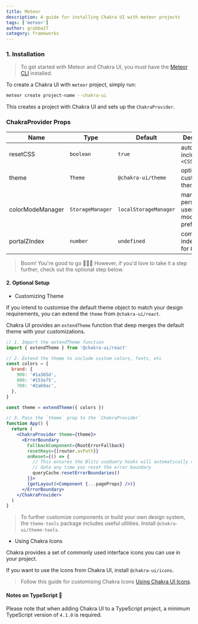 ```yaml
---
title: Meteor
description: A guide for installing Chakra UI with meteor projects
tags: ['meteor']
author: grubba27
category: frameworks
---
```


### 1. Installation

> To get started with Meteor and Chakra UI, you must have the
> [Meteor CLI](https://www.meteor.com/developers/install) installed.

To create a Chakra UI with `meteor` project, simply run:

```bash
meteor create project-name --chakra-ui
```

This creates a project with Chakra UI and sets up the `ChakraProvider`.

### ChakraProvider Props

| Name             | Type             | Default               | Description                                         |
| ---------------- | ---------------- | --------------------- | --------------------------------------------------- |
| resetCSS         | `boolean`        | `true`                | automatically includes `<CSSReset />`               |
| theme            | `Theme`          | `@chakra-ui/theme`    | optional custom theme                               |
| colorModeManager | `StorageManager` | `localStorageManager` | manager to persist a users color mode preference in |
| portalZIndex     | `number`         | `undefined`           | common z-index to use for `Portal`                  |

> Boom! You're good to go 🚀🚀🚀 However, if you'd love to take it a step
> further, check out the optional step below.

#### 2. Optional Setup

- Customizing Theme

If you intend to customise the default theme object to match your design
requirements, you can extend the `theme` from `@chakra-ui/react`.

Chakra UI provides an `extendTheme` function that deep merges the default theme
with your customizations.

```jsx live=false
// 1. Import the extendTheme function
import { extendTheme } from '@chakra-ui/react'

// 2. Extend the theme to include custom colors, fonts, etc
const colors = {
  brand: {
    900: '#1a365d',
    800: '#153e75',
    700: '#2a69ac',
  },
}

const theme = extendTheme({ colors })

// 3. Pass the `theme` prop to the `ChakraProvider`
function App() {
  return (
    <ChakraProvider theme={theme}>
      <ErrorBoundary
        FallbackComponent={RootErrorFallback}
        resetKeys={[router.asPath]}
        onReset={() => {
          // This ensures the Blitz useQuery hooks will automatically refetch
          // data any time you reset the error boundary
          queryCache.resetErrorBoundaries()
        }}>
        {getLayout(<Component {...pageProps} />)}
      </ErrorBoundary>
    </ChakraProvider>
  )
}
```

> To further customize components or build your own design system, the
> `theme-tools` package includes useful utilities. Install
> `@chakra-ui/theme-tools`.

- Using Chakra Icons

Chakra provides a set of commonly used interface icons you can use in your
project.

If you want to use the icons from Chakra UI, install `@chakra-ui/icons`.

> Follow this guide for customising Chakra Icons
> [Using Chakra UI Icons](/docs/components/media-and-icons/icon).

#### Notes on TypeScript 🚨

Please note that when adding Chakra UI to a TypeScript project, a minimum
TypeScript version of `4.1.0` is required.
